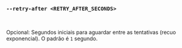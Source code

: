 ### `--retry-after <RETRY_AFTER_SECONDS>`

<br />

Opcional: Segundos iniciais para aguardar entre as tentativas (recuo exponencial).
O padrão é `1` segundo.
